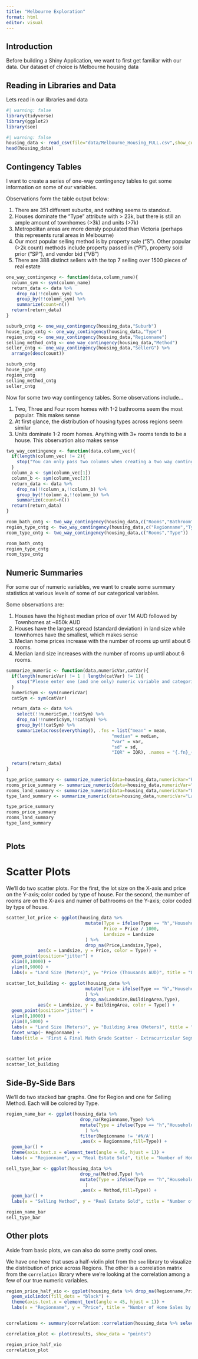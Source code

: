 ```yaml
---
title: "Melbourne Exploration"
format: html
editor: visual
---
```


## Introduction

Before building a Shiny Application, we want to first get familiar with our data. Our dataset of choice is Melbourne housing data

## Reading in Libraries and Data

Lets read in our libraries and data

```r
#| warning: false
library(tidyverse)
library(ggplot2)
library(see)
```

```r
#| warning: false
housing_data <- read_csv(file="data/Melbourne_Housing_FULL.csv",show_col_types = FALSE)
head(housing_data)
```

## Contingency Tables

I want to create a series of one-way contingency tables to get some information on some of our variables.

Observations form the table output below:

1.  There are 351 different suburbs, and nothing seems to standout.
2.  Houses dominate the "Type" attribute with \> 23k, but there is still an ample amount of townhomes (\>3k) and units (\>7k)
3.  Metropolitan areas are more densly populated than Victoria (perhaps this represents rural areas in Melbourne)
4.  Our most popular selling method is by property sale ("S"). Other popular (\>2k count) methods include property passed in ("PI"), property sold prior ("SP"), and vendor bid ("VB")
5.  There are 388 distinct sellers with the top 7 selling over 1500 pieces of real estate

```r
one_way_contingency <- function(data,column_name){
  column_sym <- sym(column_name)
  return_data <- data %>%
    drop_na(!!column_sym) %>%
    group_by(!!column_sym) %>%
    summarize(count=n())
  return(return_data)
}

suburb_cntg <- one_way_contingency(housing_data,"Suburb")
house_type_cntg <- one_way_contingency(housing_data,"Type")
region_cntg <- one_way_contingency(housing_data,"Regionname")
selling_method_cntg <- one_way_contingency(housing_data,"Method")
seller_cntg <- one_way_contingency(housing_data,"SellerG") %>%
  arrange(desc(count))

suburb_cntg
house_type_cntg
region_cntg
selling_method_cntg
seller_cntg
```

Now for some two way contingency tables. Some observations include...

1.  Two, Three and Four room homes with 1-2 bathrooms seem the most popular. This makes sense
2.  At first glance, the distribution of housing types across regions seem similar
3.  Units dominate 1-2 room homes. Anything with 3+ rooms tends to be a house. This observation also makes sense

```r
two_way_contingency <- function(data,column_vec){
  if(length(column_vec) != 2){
    stop("You can only pass two columns when creating a two way contingency table")
  }
  column_a <- sym(column_vec[1])
  column_b <- sym(column_vec[2])
  return_data <- data %>%
    drop_na(!!column_a,!!column_b) %>%
    group_by(!!column_a,!!column_b) %>%
    summarize(count=n())
  return(return_data)
}

room_bath_cntg <- two_way_contingency(housing_data,c("Rooms","Bathroom"))
region_type_cntg <- two_way_contingency(housing_data,c("Regionname","Type"))
room_type_cntg <- two_way_contingency(housing_data,c("Rooms","Type"))

room_bath_cntg
region_type_cntg
room_type_cntg

```

## Numeric Summaries

For some our of numeric variables, we want to create some summary statistics at various levels of some of our categorical variables.

Some observations are:

1.  Houses have the highest median price of over 1M AUD followed by Townhomes at \~850k AUD
2.  Houses have the largest spread (standard deviation) in land size while townhomes have the smallest, which makes sense
3.  Median home prices increase with the number of rooms up until about 6 rooms.
4.  Median land size increases with the number of rooms up until about 6 rooms.

```r
summarize_numeric <- function(data,numericVar,catVar){
  if(length(numericVar) != 1 | length(catVar) != 1){
    stop("Please enter one (and one only) numeric variable and categorical variable")
  }
  numericSym <- sym(numericVar)
  catSym <- sym(catVar)

  return_data <- data %>%
    select(!!numericSym,!!catSym) %>%
    drop_na(!!numericSym,!!catSym) %>%
    group_by(!!catSym) %>%
    summarize(across(everything(), .fns = list("mean" = mean,
                                        "median" = median,
                                        "var" = var,
                                        "sd" = sd,
                                        "IQR" = IQR), .names = "{.fn}_{.col}"))
  
  return(return_data)
}

type_price_summary <- summarize_numeric(data=housing_data,numericVar="Price",catVar="Type")
rooms_price_summary <- summarize_numeric(data=housing_data,numericVar="Price",catVar="Rooms")
rooms_land_summary <- summarize_numeric(data=housing_data,numericVar="Landsize",catVar="Rooms")
type_land_summary <- summarize_numeric(data=housing_data,numericVar="Landsize",catVar="Type")

type_price_summary
rooms_price_summary
rooms_land_summary
type_land_summary



```

## Plots

# Scatter Plots

We'll do two scatter plots. For the first, the lot size on the X-axis and price on the Y-axis; color coded by type of house. For the second, the number of rooms are on the X-axis and numer of bathrooms on the Y-axis; color coded by type of house.

```r
scatter_lot_price <- ggplot(housing_data %>%
                              mutate(Type = ifelse(Type == "h","Household",ifelse(Type =="t","Townhome","Unit/Apt")),
                                     Price = Price / 1000,
                                     Landsize = Landsize
                              ) %>%
                              drop_na(Price,Landsize,Type),
            aes(x = Landsize, y = Price, color = Type)) +
  geom_point(position="jitter") +
  xlim(0,10000) +
  ylim(0,9000) +
  labs(x = "Land Size (Meters)", y= "Price (Thousands AUD)", title = "Land Size & Price Scatter by Type of Home")

scatter_lot_building <- ggplot(housing_data %>%
                              mutate(Type = ifelse(Type == "h","Household",ifelse(Type =="t","Townhome","Unit/Apt"))
                              ) %>%
                              drop_na(Landsize,BuildingArea,Type),
            aes(x = Landsize, y = BuildingArea, color = Type)) +
  geom_point(position="jitter") +
  xlim(0,10000) +
  ylim(0,5000) +
  labs(x = "Land Size (Meters)", y= "Building Area (Meters)", title = "Land Size and Building area colored by house Type") +
  facet_wrap(~ Regionname) +
  labs(title = 'First & Final Math Grade Scatter - Extracurricular Segmentation')



scatter_lot_price
scatter_lot_building
```

## Side-By-Side Bars

We'll do two stacked bar graphs. One for Region and one for Selling Method. Each will be colored by Type.

```r
region_name_bar <- ggplot(housing_data %>% 
                            drop_na(Regionname,Type) %>%
                            mutate(Type = ifelse(Type == "h","Household",ifelse(Type =="t","Townhome","Unit/Apt"))
                              ) %>%
                            filter(Regionname != '#N/A')
                            ,aes(x = Regionname,fill=Type)) +
  geom_bar() +
  theme(axis.text.x = element_text(angle = 45, hjust = 1)) +
  labs(x = "Regionname", y = "Real Estate Sold", title = "Number of Home Sales by Region")

sell_type_bar <- ggplot(housing_data %>% 
                            drop_na(Method,Type) %>%
                            mutate(Type = ifelse(Type == "h","Household",ifelse(Type =="t","Townhome","Unit/Apt"))
                              )
                            ,aes(x = Method,fill=Type)) +
  geom_bar() +
  labs(x = "Selling Method", y = "Real Estate Sold", title = "Number of Home Sales by Selling Method")

region_name_bar
sell_type_bar


```

## Other plots

Aside from basic plots, we can also do some pretty cool ones.

We have one here that uses a half-violin plot from the `see` library to visualize the distribution of price across Regions. The other is a correlation matrix from the `correlation` library where we're looking at the correlation among a few of our true numeric variables.

```r
region_price_half_vio <- ggplot(housing_data %>% drop_na(Regionname,Price) %>% mutate(Price = Price/1000), aes(x = Regionname, y = Price, fill = Regionname)) +
  geom_violindot(fill_dots = "black") +
  theme(axis.text.x = element_text(angle = 45, hjust = 1)) +
  labs(x = "Regionname", y = "Price", title = "Number of Home Sales by Region")


correlations <- summary(correlation::correlation(housing_data %>% select(Rooms, Bathroom, Landsize, Price)))

correlation_plot <- plot(results, show_data = "points")

region_price_half_vio
correlation_plot
```
